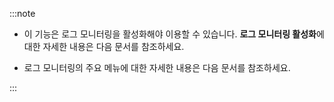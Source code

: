 :::note

<ul>

<li><p>

이 기능은 로그 모니터링을 활성화해야 이용할 수 있습니다. <b>로그 모니터링 활성화</b>에 대한 자세한 내용은 <Link to={props.link} target='_blank'>다음 문서</Link>를 참조하세요.

</p></li>

<li><p>

로그 모니터링의 주요 메뉴에 대한 자세한 내용은 <Link to='../log/learn-main-menu' target='_blank'>다음 문서</Link>를 참조하세요.

</p></li>

</ul>

:::
